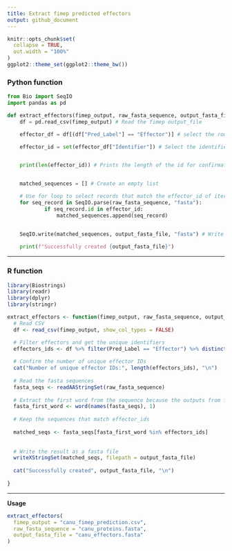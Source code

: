```yaml
---
title: Extract fimep predicted effectors
output: github_document
---
```



```r
knitr::opts_chunk$set(
  collapse = TRUE,
  out.width = "100%"
)
ggplot2::theme_set(ggplot2::theme_bw())
```



### Python function

```python
from Bio import SeqIO
import pandas as pd

def extract_effectors(fimep_output, raw_fasta_sequence, output_fasta_file):      
    df = pd.read_csv(fimep_output) # Read the fimep output_file

    effector_df = df[(df["Pred_Label"] == "Effector")] # select the rows that are effectors

    effector_id = set(effector_df["Identifier"]) # Select the identifier - using set to create a unique set of identifiers


    print(len(effector_id)) # Prints the length of the id for confirmation


    matched_sequences = [] # Create an empty list

    # Use for loop to select records that match the effector_id of iterest
    for seq_record in SeqIO.parse(raw_fasta_sequence, "fasta"):
            if seq_record.id in effector_id:
                matched_sequences.append(seq_record)


    SeqIO.write(matched_sequences, output_fasta_file, "fasta") # Write the sequences a fasta file.
    
    print(f"Successfully created {output_fasta_file}")

```


------------------------------------------------------------------------


### R function

```r
library(Biostrings)
library(readr)
library(dplyr)
library(stringr)

extract_effectors <- function(fimep_output, raw_fasta_sequence, output_fasta_file) {
  # Read CSV
  df <- read_csv(fimep_output, show_col_types = FALSE)

  # Filter effectors and get the unique identifiers
  effectors_ids <- df %>% filter(Pred_Label == "Effector") %>% distinct(Identifier) %>% pull(Identifier)
  
  # Confirm the number of unique effector IDs
  cat("Number of unique effector IDs:", length(effectors_ids), "\n")
  
  # Read the fasta sequences 
  fasta_seqs <- readAAStringSet(raw_fasta_sequence)
  
  # Extract the first word from the sequence because the outputs from fimep uses the first word from the sequence ID.
  fasta_first_word <- word(names(fasta_seqs), 1)
  
  # Keep the sequences that match effector_ids
  
  matched_seqs <- fasta_seqs[fasta_first_word %in% effectors_ids]
  
  
  # Write the result as a fasta file
  writeXStringSet(matched_seqs, filepath = output_fasta_file)
  
  cat("Successfully created", output_fasta_file, "\n")
  
}

```


------------------------------------------------------------------------


**Usage**

```r
extract_effectors(
  fimep_output = "canu_fimep_prediction.csv",
  raw_fasta_sequence = "canu_proteins.fasta",
  output_fasta_file = "canu_effectors.fasta"
)
```



